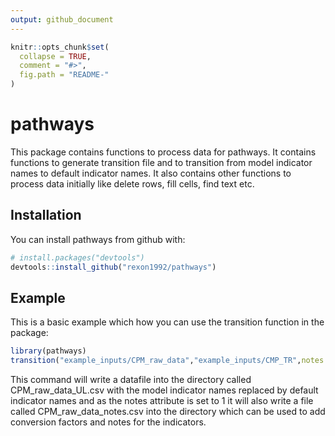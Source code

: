 ```yaml
---
output: github_document
---
```


<!-- README.md is generated from README.Rmd. Please edit that file -->

```r
knitr::opts_chunk$set(
  collapse = TRUE,
  comment = "#>",
  fig.path = "README-"
)
```

# pathways

This package contains functions to process data for pathways. It contains functions to generate transition file and to transition from model indicator names to default indicator names. It also contains other functions to process data initially like delete rows, fill cells, find text etc.

## Installation

You can install pathways from github with:

```r
# install.packages("devtools")
devtools::install_github("rexon1992/pathways")
```

## Example

This is a basic example which how you can use the transition function in the package:

```r
library(pathways)
transition("example_inputs/CPM_raw_data","example_inputs/CMP_TR",notes = 1,"example_inputs/ind_list_production.xlsx")
```
This command will write a datafile into the directory called CPM_raw_data_UL.csv with the model indicator names replaced by default indicator names and as the notes attribute is set to 1 it will also write a file called CPM_raw_data_notes.csv into the directory which can be used to add conversion factors and notes for the indicators.
